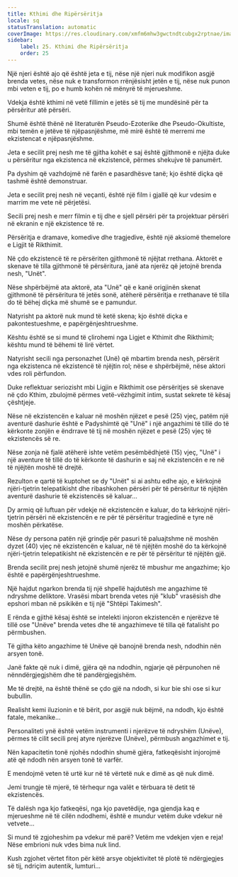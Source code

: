 ```yaml
---
title: Kthimi dhe Ripërsëritja
locale: sq
statusTranslation: automatic
coverImage: https://res.cloudinary.com/xmfm6mhw3gwctndtcubgx2rptnae/image/upload/v1740468922/small_cover_tratado_de_psicologia_revolucionaria_a4c0dca4e0.webp
sidebar:
    label: 25. Kthimi dhe Ripërsëritja
    order: 25
---
```

Një njeri është ajo që është jeta e tij, nëse një njeri nuk modifikon asgjë brenda vetes, nëse nuk e transformon rrënjësisht jetën e tij, nëse nuk punon mbi veten e tij, po e humb kohën në mënyrë të mjerueshme.

Vdekja është kthimi në vetë fillimin e jetës së tij me mundësinë për ta përsëritur atë përsëri.

Shumë është thënë në literaturën Pseudo-Ezoterike dhe Pseudo-Okultiste, mbi temën e jetëve të njëpasnjëshme, më mirë është të merremi me ekzistencat e njëpasnjëshme.

Jeta e secilit prej nesh me të gjitha kohët e saj është gjithmonë e njëjta duke u përsëritur nga ekzistenca në ekzistencë, përmes shekujve të panumërt.

Pa dyshim që vazhdojmë në farën e pasardhësve tanë; kjo është diçka që tashmë është demonstruar.

Jeta e secilit prej nesh në veçanti, është një film i gjallë që kur vdesim e marrim me vete në përjetësi.

Secili prej nesh e merr filmin e tij dhe e sjell përsëri për ta projektuar përsëri në ekranin e një ekzistence të re.

Përsëritja e dramave, komedive dhe tragjedive, është një aksiomë themelore e Ligjit të Rikthimit.

Në çdo ekzistencë të re përsëriten gjithmonë të njëjtat rrethana. Aktorët e skenave të tilla gjithmonë të përsëritura, janë ata njerëz që jetojnë brenda nesh, "Unët".

Nëse shpërbëjmë ata aktorë, ata "Unë" që e kanë origjinën skenat gjithmonë të përsëritura të jetës sonë, atëherë përsëritja e rrethanave të tilla do të bëhej diçka më shumë se e pamundur.

Natyrisht pa aktorë nuk mund të ketë skena; kjo është diçka e pakontestueshme, e papërgënjeshtrueshme.

Kështu është se si mund të çlirohemi nga Ligjet e Kthimit dhe Rikthimit; kështu mund të bëhemi të lirë vërtet.

Natyrisht secili nga personazhet (Unë) që mbartim brenda nesh, përsërit nga ekzistenca në ekzistencë të njëjtin rol; nëse e shpërbëjmë, nëse aktori vdes roli përfundon.

Duke reflektuar seriozisht mbi Ligjin e Rikthimit ose përsëritjes së skenave në çdo Kthim, zbulojmë përmes vetë-vëzhgimit intim, sustat sekrete të kësaj çështjeje.

Nëse në ekzistencën e kaluar në moshën njëzet e pesë (25) vjeç, patëm një aventurë dashurie është e Padyshimtë që "Unë" i një angazhimi të tillë do të kërkonte zonjën e ëndrrave të tij në moshën njëzet e pesë (25) vjeç të ekzistencës së re.

Nëse zonja në fjalë atëherë ishte vetëm pesëmbëdhjetë (15) vjeç, "Unë" i një aventure të tillë do të kërkonte të dashurin e saj në ekzistencën e re në të njëjtën moshë të drejtë.

Rezulton e qartë të kuptohet se dy "Unët" si ai ashtu edhe ajo, e kërkojnë njëri-tjetrin telepatikisht dhe ribashkohen përsëri për të përsëritur të njëjtën aventurë dashurie të ekzistencës së kaluar...

Dy armiq që luftuan për vdekje në ekzistencën e kaluar, do ta kërkojnë njëri-tjetrin përsëri në ekzistencën e re për të përsëritur tragjedinë e tyre në moshën përkatëse.

Nëse dy persona patën një grindje për pasuri të paluajtshme në moshën dyzet (40) vjeç në ekzistencën e kaluar, në të njëjtën moshë do ta kërkojnë njëri-tjetrin telepatikisht në ekzistencën e re për të përsëritur të njëjtën gjë.

Brenda secilit prej nesh jetojnë shumë njerëz të mbushur me angazhime; kjo është e papërgënjeshtrueshme.

Një hajdut ngarkon brenda tij një shpellë hajdutësh me angazhime të ndryshme deliktore. Vrasësi mbart brenda vetes një "klub" vrasësish dhe epshori mban në psikikën e tij një "Shtëpi Takimesh".

E rënda e gjithë kësaj është se intelekti injoron ekzistencën e njerëzve të tillë ose "Unëve" brenda vetes dhe të angazhimeve të tilla që fatalisht po përmbushen.

Të gjitha këto angazhime të Unëve që banojnë brenda nesh, ndodhin nën arsyen tonë.

Janë fakte që nuk i dimë, gjëra që na ndodhin, ngjarje që përpunohen në nënndërgjegjshëm dhe të pandërgjegjshëm.

Me të drejtë, na është thënë se çdo gjë na ndodh, si kur bie shi ose si kur bubullin.

Realisht kemi iluzionin e të bërit, por asgjë nuk bëjmë, na ndodh, kjo është fatale, mekanike...

Personaliteti ynë është vetëm instrumenti i njerëzve të ndryshëm (Unëve), përmes të cilit secili prej atyre njerëzve (Unëve), përmbush angazhimet e tij.

Nën kapacitetin tonë njohës ndodhin shumë gjëra, fatkeqësisht injorojmë atë që ndodh nën arsyen tonë të varfër.

E mendojmë veten të urtë kur në të vërtetë nuk e dimë as që nuk dimë.

Jemi trungje të mjerë, të tërhequr nga valët e tërbuara të detit të ekzistencës.

Të dalësh nga kjo fatkeqësi, nga kjo pavetëdije, nga gjendja kaq e mjerueshme në të cilën ndodhemi, është e mundur vetëm duke vdekur në vetvete...

Si mund të zgjoheshim pa vdekur më parë? Vetëm me vdekjen vjen e reja! Nëse embrioni nuk vdes bima nuk lind.

Kush zgjohet vërtet fiton për këtë arsye objektivitet të plotë të ndërgjegjes së tij, ndriçim autentik, lumturi...

